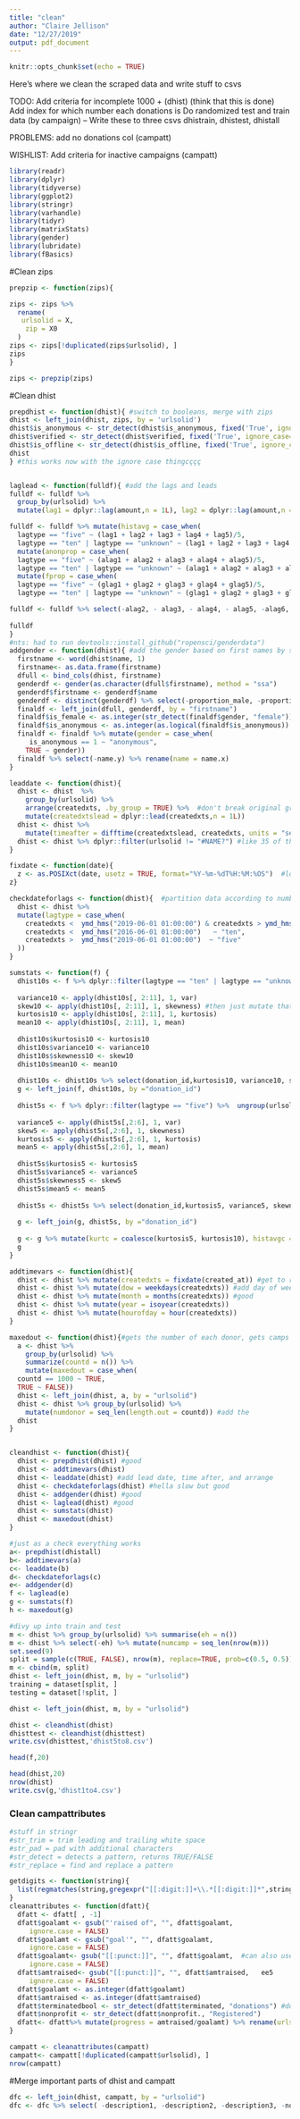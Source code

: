 ```yaml
---
title: "clean"
author: "Claire Jellison"
date: "12/27/2019"
output: pdf_document
---
```


```r
knitr::opts_chunk$set(echo = TRUE)
```


Here's where we clean the scraped data and write stuff to csvs


TODO: 
Add criteria for incomplete 1000 + (dhist) (think that this is done)
Add index for which number each donations is 
Do randomized test and train data (by campaign)
-- Write these to three csvs dhistrain, dhistest, dhistall


PROBLEMS: 
add no donations col (campatt)

WISHLIST: 
Add criteria for inactive campaigns (campatt)


```r
library(readr)
library(dplyr)
library(tidyverse)
library(ggplot2)
library(stringr)
library(varhandle)
library(tidyr)
library(matrixStats)
library(gender)
library(lubridate)
library(fBasics)
```


#Clean zips 
```r
prepzip <- function(zips){

zips <- zips %>% 
  rename(
   urlsolid = X,
    zip = X0 
  ) 
zips <- zips[!duplicated(zips$urlsolid), ]
zips
} 

zips <- prepzip(zips)
```

#Clean dhist
```r
prepdhist <- function(dhist){ #switch to booleans, merge with zips
dhist <- left_join(dhist, zips, by = 'urlsolid') 
dhist$is_anonymous <- str_detect(dhist$is_anonymous, fixed('True', ignore_case=TRUE)) 
dhist$verified <- str_detect(dhist$verified, fixed('True', ignore_case=TRUE))
dhist$is_offline <- str_detect(dhist$is_offline, fixed('True', ignore_case=TRUE))
dhist
} #this works now with the ignore case thingcççç


laglead <- function(fulldf){ #add the lags and leads
fulldf <- fulldf %>% 
  group_by(urlsolid) %>%
  mutate(lag1 = dplyr::lag(amount,n = 1L), lag2 = dplyr::lag(amount,n = 2L), lag3= dplyr::lag(amount,n = 3L), lag4= dplyr::lag(amount,n = 4L), lag5= dplyr::lag(amount,n = 5L), lag6 = dplyr::lag(amount,n = 6L), lag7 = dplyr::lag(amount,n = 7L), lag8= dplyr::lag(amount,n = 8L), lag9= dplyr::lag(amount,n = 9L), lag10= dplyr::lag(amount,n = 10L), alag1 = dplyr::lag(is_anonymous,n = 1L), alag2 = dplyr::lag(is_anonymous,n = 2L), alag3= dplyr::lag(is_anonymous,n = 3L), alag4= dplyr::lag(is_anonymous,n = 4L), alag5= dplyr::lag(is_anonymous,n = 5L), alag6 = dplyr::lag(is_anonymous,n = 6L), alag7 = dplyr::lag(is_anonymous,n = 7L), alag8= dplyr::lag(is_anonymous,n = 8L), alag9= dplyr::lag(is_anonymous,n = 9L), alag10= dplyr::lag(is_anonymous,n = 10L), glag1 = dplyr::lag(is_female,n = 1L), glag2 = dplyr::lag(is_female,n = 2L), glag3= dplyr::lag(is_female,n = 3L), glag4= dplyr::lag(is_female,n = 4L), glag5= dplyr::lag(is_female,n = 5L), glag6 = dplyr::lag(is_female,n = 6L), glag7 = dplyr::lag(is_female,n = 7L), glag8= dplyr::lag(is_female,n = 8L), glag9= dplyr::lag(is_female,n = 9L), glag10= dplyr::lag(is_female,n = 10L))

fulldf <- fulldf %>% mutate(histavg = case_when(
  lagtype == "five" ~ (lag1 + lag2 + lag3 + lag4 + lag5)/5, 
  lagtype == "ten" | lagtype == "unknown" ~ (lag1 + lag2 + lag3 + lag4 + lag5 + lag6 + lag7 + lag8 + lag9 + lag10)/10)) %>%
  mutate(anonprop = case_when(
  lagtype == "five" ~ (alag1 + alag2 + alag3 + alag4 + alag5)/5, 
  lagtype == "ten" | lagtype == "unknown" ~ (alag1 + alag2 + alag3 + alag4 + alag5 + alag6 + alag7 + alag8 + alag9 + alag10)/10)) %>%
  mutate(fprop = case_when(
  lagtype == "five" ~ (glag1 + glag2 + glag3 + glag4 + glag5)/5, 
  lagtype == "ten" | lagtype == "unknown" ~ (glag1 + glag2 + glag3 + glag4 + glag5 + glag6 + glag7 + glag8 + glag9 + alag10)/10))

fulldf <- fulldf %>% select(-alag2, - alag3, - alag4, - alag5, -alag6, -alag7, -alag8, -alag9, -alag10, -glag2, - glag3, - glag4, - glag5, -glag6, -glag7, -glag8, -glag9, -glag10 )
  
fulldf 
}
#nts: had to run devtools::install_github("ropensci/genderdata") 
addgender <- function(dhist){ #add the gender based on first names by social security 
  firstname <- word(dhist$name, 1)
  firstname<- as.data.frame(firstname)
  dfull <- bind_cols(dhist, firstname)
  genderdf <- gender(as.character(dfull$firstname), method = "ssa") 
  genderdf$firstname <- genderdf$name
  genderdf <- distinct(genderdf) %>% select(-proportion_male, -proportion_female, -year_min, -year_max)
  finaldf <- left_join(dfull, genderdf, by = "firstname") 
  finaldf$is_female <- as.integer(str_detect(finaldf$gender, "female")) #get boolean for is female
  finaldf$is_anonymous <- as.integer(as.logical(finaldf$is_anonymous))
  finaldf <- finaldf %>% mutate(gender = case_when(
     is_anonymous == 1 ~ "anonymous",
    TRUE ~ gender))
  finaldf %>% select(-name.y) %>% rename(name = name.x)
}

leaddate <- function(dhist){
  dhist <- dhist  %>% 
    group_by(urlsolid) %>% 
    arrange(createdxts, .by_group = TRUE) %>%  #don't break original grouping
    mutate(createdxtslead = dplyr::lead(createdxts,n = 1L))
  dhist <- dhist %>% 
    mutate(timeafter = difftime(createdxtslead, createdxts, units = "secs")) #get seconds until next donation
  dhist <- dhist %>% dplyr::filter(urlsolid != "#NAME?") #like 35 of these idk why
}

fixdate <- function(date){ 
  z <- as.POSIXct(date, usetz = TRUE, format="%Y-%m-%dT%H:%M:%OS")  #look at ?strptime for documentation %Y-%m-%dT%H:%M:%S
z}

checkdateforlags <- function(dhist){  #partition data according to number of lags
  dhist <- dhist %>%
  mutate(lagtype = case_when(
    createdxts <  ymd_hms("2019-06-01 01:00:00") & createdxts > ymd_hms("2016-06-01 01:00:00")  ~ "unknown",
    createdxts <  ymd_hms("2016-06-01 01:00:00")   ~ "ten",
    createdxts >  ymd_hms("2019-06-01 01:00:00")  ~ "five"
  ))
}

sumstats <- function(f) {
  dhist10s <- f %>% dplyr::filter(lagtype == "ten" | lagtype == "unknown") %>% ungroup(urlsolid) %>% select(donation_id, lag1,lag2,lag3,lag4,lag5, lag6, lag7, lag8, lag9, lag10)
  
  variance10 <- apply(dhist10s[, 2:11], 1, var)
  skew10 <- apply(dhist10s[, 2:11], 1, skewness) #then just mutate that column otherwise 
  kurtosis10 <- apply(dhist10s[, 2:11], 1, kurtosis)
  mean10 <- apply(dhist10s[, 2:11], 1, mean)
  
  dhist10s$kurtosis10 <- kurtosis10
  dhist10s$variance10 <- variance10
  dhist10s$skewness10 <- skew10
  dhist10s$mean10 <- mean10
  
  dhist10s <- dhist10s %>% select(donation_id,kurtosis10, variance10, skewness10, mean10)
  g <- left_join(f, dhist10s, by ="donation_id")
  
  dhist5s <- f %>% dplyr::filter(lagtype == "five") %>%  ungroup(urlsolid)  %>% select(donation_id, lag1,lag2,lag3,lag4,lag5)
  
  variance5 <- apply(dhist5s[,2:6], 1, var)
  skew5 <- apply(dhist5s[,2:6], 1, skewness) 
  kurtosis5 <- apply(dhist5s[,2:6], 1, kurtosis)
  mean5 <- apply(dhist5s[,2:6], 1, mean)
  
  dhist5s$kurtosis5 <- kurtosis5
  dhist5s$variance5 <- variance5
  dhist5s$skewness5 <- skew5
  dhist5s$mean5 <- mean5
  
  dhist5s <- dhist5s %>% select(donation_id,kurtosis5, variance5, skewness5, mean5)
  
  g <- left_join(g, dhist5s, by ="donation_id")
  
  g <- g %>% mutate(kurtc = coalesce(kurtosis5, kurtosis10), histavgc = coalesce(mean5, mean10), skewc = coalesce(skewness5, skewness10),varc = coalesce(variance5, variance10)) %>% group_by(urlsolid)
  g
}

addtimevars <- function(dhist){
  dhist <- dhist %>% mutate(createdxts = fixdate(created_at)) #get to right datetime format
  dhist <- dhist %>% mutate(dow = weekdays(createdxts)) #add day of week
  dhist <- dhist %>% mutate(month = months(createdxts)) #good
  dhist <- dhist %>% mutate(year = isoyear(createdxts)) 
  dhist <- dhist %>% mutate(hourofday = hour(createdxts))
}

maxedout <- function(dhist){#gets the number of each donor, gets camps maxed out
  a <- dhist %>% 
    group_by(urlsolid) %>% 
    summarize(countd = n()) %>% 
    mutate(maxedout = case_when(
  countd == 1000 ~ TRUE,
  TRUE ~ FALSE)) 
  dhist <- left_join(dhist, a, by = "urlsolid")
  dhist <- dhist %>% group_by(urlsolid) %>%
    mutate(numdonor = seq_len(length.out = countd)) #add the 
  dhist
}


cleandhist <- function(dhist){
  dhist <- prepdhist(dhist) #good
  dhist <- addtimevars(dhist)
  dhist <- leaddate(dhist) #add lead date, time after, and arrange
  dhist <- checkdateforlags(dhist) #hella slow but good
  dhist <- addgender(dhist) #good
  dhist <- laglead(dhist) #good
  dhist <- sumstats(dhist)
  dhist <- maxedout(dhist) 
}
```

```r
#just as a check everything works
a<- prepdhist(dhistall)
b<- addtimevars(a)
c<- leaddate(b)
d<- checkdateforlags(c)
e<- addgender(d)
f <- laglead(e)
g <- sumstats(f)
h <- maxedout(g)

#divy up into train and test
m <- dhist %>% group_by(urlsolid) %>% summarise(eh = n())
m <- dhist %>% select(-eh) %>% mutate(numcamp = seq_len(nrow(m)))
set.seed(9)
split = sample(c(TRUE, FALSE), nrow(m), replace=TRUE, prob=c(0.5, 0.5))
m <- cbind(m, split)
dhist <- left_join(dhist, m, by = "urlsolid")
training = dataset[split, ]
testing = dataset[!split, ]

dhist <- left_join(dhist, m, by = "urlsolid")

dhist <- cleandhist(dhist)
dhisttest <- cleandhist(dhisttest)
write.csv(dhisttest,'dhist5to8.csv')

head(f,20)

head(dhist,20)
nrow(dhist)
write.csv(g,'dhist1to4.csv')
```


### Clean campattributes 

```r
#stuff in stringr 
#str_trim = trim leading and trailing white space 
#str_pad = pad with additional characters 
#str_detect = detects a pattern, returns TRUE/FALSE 
#str_replace = find and replace a pattern 
```

```r
getdigits <- function(string){
  list(regmatches(string,gregexpr("[[:digit:]]+\\.*[[:digit:]]*",string)))
}
cleanattributes <- function(dfatt){ 
  dfatt <- dfatt[ , -1]
  dfatt$goalamt <- gsub("'raised of", "", dfatt$goalamt,
     ignore.case = FALSE)
  dfatt$goalamt <- gsub("goal'", "", dfatt$goalamt,
     ignore.case = FALSE)
  dfatt$goalamt<- gsub("[[:punct:]]", "", dfatt$goalamt,  #can also use str_replace if ya want
     ignore.case = FALSE)
  dfatt$amtraised<- gsub("[[:punct:]]", "", dfatt$amtraised,   ee5
     ignore.case = FALSE)
  dfatt$goalamt <- as.integer(dfatt$goalamt)
  dfatt$amtraised <- as.integer(dfatt$amtraised)
  dfatt$terminatedbool <- str_detect(dfatt$terminated, "donations") #double check this line
  dfatt$nonprofit <- str_detect(dfatt$nonprofit., "Registered")
  dfatt<- dfatt%>% mutate(progress = amtraised/goalamt) %>% rename(urlsolid = urlname)
}
```

```r
campatt <- cleanattributes(campatt)
campatt<- campatt[!duplicated(campatt$urlsolid), ]
nrow(campatt)
```

#Merge important parts of dhist and campatt

```r
dfc <- left_join(dhist, campatt, by = "urlsolid") 
dfc <- dfc %>% select( -description1, -description2, -description3, -nonprofit.)
```



